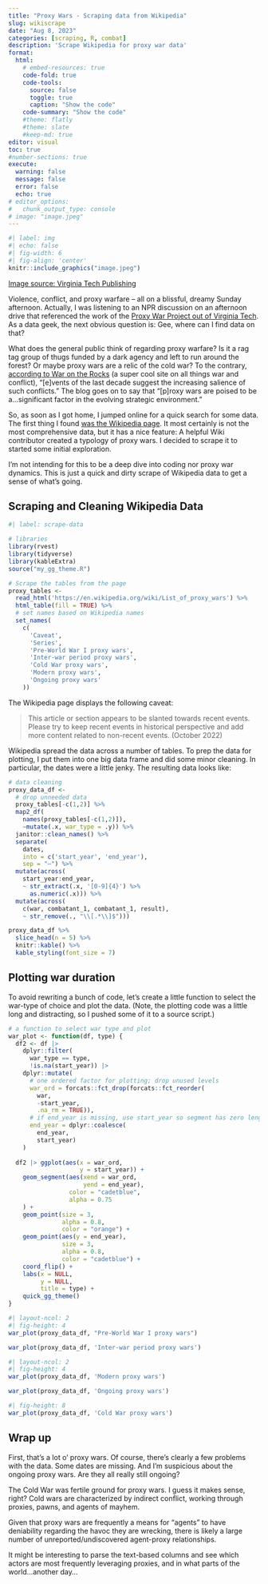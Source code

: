 ```yaml
---
title: "Proxy Wars - Scraping data from Wikipedia"
slug: wikiscrape
date: "Aug 8, 2023"
categories: [scraping, R, combat]
description: 'Scrape Wikipedia for proxy war data'
format:
  html:
    # embed-resources: true
    code-fold: true
    code-tools:
      source: false
      toggle: true
      caption: "Show the code"
    code-summary: "Show the code"
    #theme: flatly
    #theme: slate
    #keep-md: true
editor: visual
toc: true
#number-sections: true
execute: 
  warning: false
  message: false
  error: false
  echo: true
# editor_options: 
#   chunk_output_type: console
# image: "image.jpeg"
---
```


```r
#| label: img
#| echo: false
#| fig-width: 6
#| fig-align: 'center'
knitr::include_graphics("image.jpeg")
```

[Image source: Virginia Tech Publishing](https://twitter.com/VirginiaTechPub?ref_src=twsrc%5Etfw%7Ctwcamp%5Etweetembed%7Ctwterm%5E1286360278993637376%7Ctwgr%5Efc9afc3148e3ac140d50294d58f2ab0d0e5d5221%7Ctwcon%5Es1_&ref_url=https%3A%2F%2Fpublishing.vt.edu%2Fsite%2Fbooks%2Fm%2F10.21061%2Fproxy-wars-maguire%2F)

Violence, conflict, and proxy warfare -- all on a blissful, dreamy Sunday afternoon. Actually, I was listening to an NPR discussion on an afternoon drive that referenced the work of the [Proxy War Project out of Virginia Tech](https://publishing.vt.edu/site/books/series/pwp-conflict-studies/). As a data geek, the next obvious question is: Gee, where can I find data on that?

What does the general public think of regarding proxy warfare? Is it a rag tag group of thugs funded by a dark agency and left to run around the forest? Or maybe proxy wars are a relic of the cold war? To the contrary, [according to War on the Rocks](https://warontherocks.com/2021/09/the-return-of-great-power-proxy-wars/) (a super cool site on all things war and conflict), "\[e\]vents of the last decade suggest the increasing salience of such conflicts." The blog goes on to say that "\[p\]roxy wars are poised to be a...significant factor in the evolving strategic environment."

So, as soon as I got home, I jumped online for a quick search for some data. The first thing I found [was the Wikipedia page](https://en.wikipedia.org/wiki/List_of_proxy_wars). It most certainly is not the most comprehensive data, but it has a nice feature: A helpful Wiki contributor created a typology of proxy wars. I decided to scrape it to started some initial exploration.

I'm not intending for this to be a deep dive into coding nor proxy war dynamics. This is just a quick and dirty scrape of Wikipedia data to get a sense of what's going.

## Scraping and Cleaning Wikipedia Data

```r
#| label: scrape-data

# libraries
library(rvest)
library(tidyverse)
library(kableExtra)
source("my_gg_theme.R")

# Scrape the tables from the page
proxy_tables <- 
  read_html('https://en.wikipedia.org/wiki/List_of_proxy_wars') %>%
  html_table(fill = TRUE) %>% 
  # set names based on Wikipedia names
  set_names(
    c(
      'Caveat',
      'Series', 
      'Pre-World War I proxy wars', 
      'Inter-war period proxy wars',
      'Cold War proxy wars',
      'Modern proxy wars',
      'Ongoing proxy wars'
    )) 
```

The Wikipedia page displays the following caveat:

> This article or section appears to be slanted towards recent events. Please try to keep recent events in historical perspective and add more content related to non-recent events. (October 2022)

Wikipedia spread the data across a number of tables. To prep the data for plotting, I put them into one big data frame and did some minor cleaning. In particular, the dates were a little jenky. The resulting data looks like:

```r
# data cleaning
proxy_data_df <- 
  # drop unneeded data
  proxy_tables[-c(1,2)] %>% 
  map2_df(
    names(proxy_tables[-c(1,2)]),
    ~mutate(.x, war_type = .y)) %>% 
  janitor::clean_names() %>% 
  separate(
    dates, 
    into = c('start_year', 'end_year'), 
    sep = "–") %>%
  mutate(across(
    start_year:end_year,
    ~ str_extract(.x, '[0-9]{4}') %>% 
      as.numeric(.x))) %>% 
  mutate(across(
    c(war, combatant_1, combatant_1, result),
    ~ str_remove(., "\\[.*\\]$")))

proxy_data_df %>% 
  slice_head(n = 5) %>% 
  knitr::kable() %>%
  kable_styling(font_size = 7)
```

## Plotting war duration

To avoid rewriting a bunch of code, let's create a little function to select the war-type of choice and plot the data. (Note, the plotting code was a little long and distracting, so I pushed some of it to a source script.)

```r

# a function to select war type and plot
war_plot <- function(df, type) {
  df2 <- df |>
    dplyr::filter(
      war_type == type, 
      !is.na(start_year)) |>
    dplyr::mutate(
      # one ordered factor for plotting; drop unused levels
      war_ord = forcats::fct_drop(forcats::fct_reorder(
        war, 
        -start_year, 
        .na_rm = TRUE)),
      # if end_year is missing, use start_year so segment has zero length (still draws)
      end_year = dplyr::coalesce(
        end_year, 
        start_year)
    )
  
  df2 |> ggplot(aes(x = war_ord, 
                    y = start_year)) +
    geom_segment(aes(xend = war_ord, 
                     yend = end_year),
                 color = "cadetblue", 
                 alpha = 0.75
    ) +
    geom_point(size = 3, 
               alpha = 0.8, 
               color = "orange") +
    geom_point(aes(y = end_year), 
               size = 3, 
               alpha = 0.8, 
               color = "cadetblue") +
    coord_flip() +
    labs(x = NULL, 
         y = NULL, 
         title = type) +
    quick_gg_theme()
}

```

```r
#| layout-ncol: 2
#| fig-height: 4
war_plot(proxy_data_df, "Pre-World War I proxy wars")

war_plot(proxy_data_df, 'Inter-war period proxy wars')
```

```r
#| layout-ncol: 2
#| fig-height: 4
war_plot(proxy_data_df, 'Modern proxy wars')

war_plot(proxy_data_df, 'Ongoing proxy wars')
```

```r
#| fig-height: 8
war_plot(proxy_data_df, 'Cold War proxy wars')
```

## Wrap up

First, that's a lot o' proxy wars. Of course, there's clearly a few problems with the data. Some dates are missing. And I'm suspicious about the ongoing proxy wars. Are they all really still ongoing?

The Cold War was fertile ground for proxy wars. I guess it makes sense, right? Cold wars are characterized by indirect conflict, working through proxies, pawns, and agents of mayhem.

Given that proxy wars are frequently a means for "agents" to have deniability regarding the havoc they are wrecking, there is likely a large number of unreported/undiscovered agent-proxy relationships.

It might be interesting to parse the text-based columns and see which actors are most frequently leveraging proxies, and in what parts of the world...another day...
